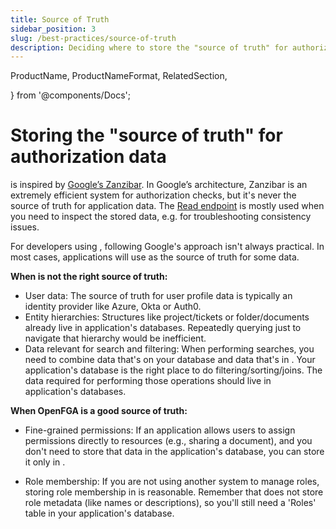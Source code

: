 ```yaml
---
title: Source of Truth
sidebar_position: 3
slug: /best-practices/source-of-truth
description: Deciding where to store the "source of truth" for authorization data
---
```


  ProductName,
  ProductNameFormat,
  RelatedSection,

} from '@components/Docs';

# Storing the "source of truth" for authorization data

<ProductName format={ProductNameFormat.ShortForm}/> is inspired by [Google’s Zanzibar](https://research.google/pubs/zanzibar-googles-consistent-global-authorization-system/). In Google’s architecture, Zanzibar is an extremely efficient system for authorization checks, but it's never the source of truth for application data. The [Read endpoint](https://openfga.dev/docs/interacting/relationship-queries#read) is mostly used when you need to inspect the stored data, e.g. for troubleshooting consistency issues.

For developers using <ProductName format={ProductNameFormat.ShortForm}/>, following Google's approach isn't always practical. In most cases, applications will use <ProductName format={ProductNameFormat.ShortForm}/> as the source of truth for some data.

**When <ProductName format={ProductNameFormat.ShortForm}/>  is not the right source of truth:**

- User data: The source of truth for user profile data is typically an identity provider like Azure, Okta or Auth0. 
- Entity hierarchies: Structures like project/tickets or folder/documents already live in application's databases. Repeatedly querying <ProductName format={ProductNameFormat.ShortForm}/> just to navigate that hierarchy would be inefficient.
- Data relevant for search and filtering: When performing searches, you need to combine data that's on your database and data that's in <ProductName format={ProductNameFormat.ShortForm}/>. Your application's database is the right place to do filtering/sorting/joins. The data required for performing those operations should live in application's databases.

**When OpenFGA is a good source of truth:**

- Fine-grained permissions: If an application allows users to assign permissions directly to resources (e.g., sharing a document), and you don't need to store that data in the application's database, you can store it only in <ProductName format={ProductNameFormat.ShortForm}/>.

- Role membership: If you are not using another system to manage roles, storing role membership in <ProductName format={ProductNameFormat.ShortForm}/> is reasonable. Remember that <ProductName format={ProductNameFormat.ShortForm}/> does not store role metadata (like names or descriptions), so you'll still need a 'Roles' table in your application's database.
